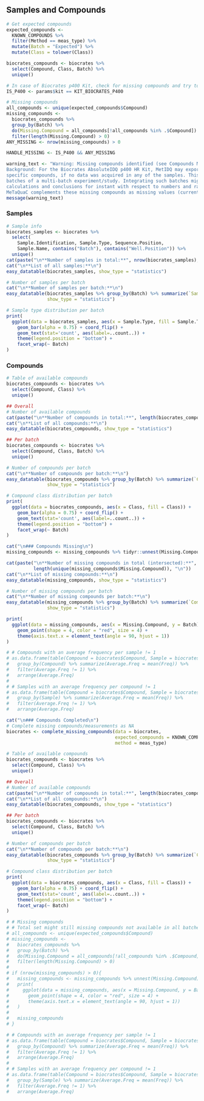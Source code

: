## Samples and Compounds {.tabset}

<!-- Calc missing compounds already here to show prominet warning on top of this section -->
```r
# Get expected compounds
expected_compounds <-
  KNOWN_COMPOUNDS %>%
  filter(Method == meas_type) %>%
  mutate(Batch = "Expected") %>%
  mutate(Class = tolower(Class))

biocrates_compounds <- biocrates %>%
  select(Compound, Class, Batch) %>%
  unique()
```

```r
# In case of Biocrates p400 Kit, check for missing compounds and try to complete
IS_P400 <- params$kit == KIT_BIOCRATES_P400

# Missing compounds
all_compounds <- unique(expected_compounds$Compound)
missing_compounds <-
  biocrates_compounds %>%
  group_by(Batch) %>%
  do(Missing.Compound = all_compounds[!all_compounds %in% .$Compound]) %>%
  filter(length(Missing.Compound) > 0)
ANY_MISSING <- nrow(missing_compounds) > 0

HANDLE_MISSING <- IS_P400 && ANY_MISSING
```

```r
warning_text <- "Warning: Missing compounds identified (see Compounds Missing)!  
Background: For the Biocrates AbsoluteIDQ p400 HR Kit, MetIDQ may export data without columns for
specific compounds, if no data was acquired in any of the samples. This might not be the case for all
batches of a multi-batch experiment/study. Integrating such batches might result in wrong
calculations and conclusions for instant with respect to numbers and ratios of missing values. Thus,
MeTaQuaC complements these missing compounds as missing values (currently with no class or status)."
message(warning_text)
```


### Samples
```r
# Sample info
biocrates_samples <- biocrates %>%
  select(
    Sample.Identification, Sample.Type, Sequence.Position,
    Sample.Name, contains("Batch"), contains("Well.Position")) %>%
  unique()
cat(paste("\n**Number of samples in total:**", nrow(biocrates_samples), "\n"))
cat("\n**List of all samples:**\n")
easy_datatable(biocrates_samples, show_type = "statistics")

# Number of samples per batch
cat("\n**Number of samples per batch:**\n")
easy_datatable(biocrates_samples %>% group_by(Batch) %>% summarize(`Sample Count` = n()),
               show_type = "statistics")

# Sample type distribution per batch
print(
  ggplot(data = biocrates_samples, aes(x = Sample.Type, fill = Sample.Type)) +
    geom_bar(alpha = 0.75) + coord_flip() +
    geom_text(stat='count', aes(label=..count..)) +
    theme(legend.position = "bottom") +
    facet_wrap(~ Batch)
)
```


### Compounds
```r
# Table of available compounds
biocrates_compounds <- biocrates %>%
  select(Compound, Class) %>%
  unique()

## Overall
# Number of available compounds
cat(paste("\n**Number of compounds in total:**", length(biocrates_compounds$Compound), "\n"))
cat("\n**List of all compounds:**\n")
easy_datatable(biocrates_compounds, show_type = "statistics")

## Per batch
biocrates_compounds <- biocrates %>%
  select(Compound, Class, Batch) %>%
  unique()

# Number of compounds per batch
cat("\n**Number of compounds per batch:**\n")
easy_datatable(biocrates_compounds %>% group_by(Batch) %>% summarize(`Compound Count` = n()),
               show_type = "statistics")

# Compound class distribution per batch
print(
  ggplot(data = biocrates_compounds, aes(x = Class, fill = Class)) +
    geom_bar(alpha = 0.75) + coord_flip() +
    geom_text(stat='count', aes(label=..count..)) +
    theme(legend.position = "bottom") +
    facet_wrap(~ Batch)
)
```


<!-- ### Compounds Missing -->
```r
cat("\n### Compounds Missing\n")
missing_compounds <- missing_compounds %>% tidyr::unnest(Missing.Compound)

cat(paste("\n**Number of missing compounds in total (intersected):**",
          length(unique(missing_compounds$Missing.Compound)), "\n"))
cat("\n**List of missing compounds:**\n")
easy_datatable(missing_compounds, show_type = "statistics")

# Number of missing compounds per batch
cat("\n**Number of missing compounds per batch:**\n")
easy_datatable(missing_compounds %>% group_by(Batch) %>% summarize(`Compound Count` = n()),
               show_type = "statistics")

print(
  ggplot(data = missing_compounds, aes(x = Missing.Compound, y = Batch)) +
    geom_point(shape = 4, color = "red", size = 4) +
    theme(axis.text.x = element_text(angle = 90, hjust = 1))
)

# # Compounds with an average frequency per sample != 1
# as.data.frame(table(Compound = biocrates$Compound, Sample = biocrates$Sample.Name)) %>%
#   group_by(Compound) %>% summarize(Average.Freq = mean(Freq)) %>%
#   filter(Average.Freq != 1) %>%
#   arrange(Average.Freq)
#
# # Samples with an average frequency per compound != 1
# as.data.frame(table(Compound = biocrates$Compound, Sample = biocrates$Sample.Name)) %>%
#   group_by(Sample) %>% summarize(Average.Freq = mean(Freq)) %>%
#   filter(Average.Freq != 1) %>%
#   arrange(Average.Freq)
```


<!-- ### Compounds Completed -->
```r
cat("\n### Compounds Completed\n")
# Complete missing compounds/measurements as NA
biocrates <- complete_missing_compounds(data = biocrates,
                                        expected_compounds = KNOWN_COMPOUNDS,
                                        method = meas_type)

# Table of available compounds
biocrates_compounds <- biocrates %>%
  select(Compound, Class) %>%
  unique()

## Overall
# Number of available compounds
cat(paste("\n**Number of compounds in total:**", length(biocrates_compounds$Compound), "\n"))
cat("\n**List of all compounds:**\n")
easy_datatable(biocrates_compounds, show_type = "statistics")

## Per batch
biocrates_compounds <- biocrates %>%
  select(Compound, Class, Batch) %>%
  unique()

# Number of compounds per batch
cat("\n**Number of compounds per batch:**\n")
easy_datatable(biocrates_compounds %>% group_by(Batch) %>% summarize(`Compound Count` = n()),
               show_type = "statistics")

# Compound class distribution per batch
print(
  ggplot(data = biocrates_compounds, aes(x = Class, fill = Class)) +
    geom_bar(alpha = 0.75) + coord_flip() +
    geom_text(stat='count', aes(label=..count..)) +
    theme(legend.position = "bottom") +
    facet_wrap(~ Batch)
)

# # Missing compounds
# # Total set might still missing compounds not available in all batches!
# all_compounds <- unique(expected_compounds$Compound)
# missing_compounds <-
#   biocrates_compounds %>%
#   group_by(Batch) %>%
#   do(Missing.Compound = all_compounds[!all_compounds %in% .$Compound]) %>%
#   filter(length(Missing.Compound) > 0)
#
# if (nrow(missing_compounds) > 0){
#   missing_compounds <- missing_compounds %>% unnest(Missing.Compound)
#   print(
#     ggplot(data = missing_compounds, aes(x = Missing.Compound, y = Batch)) +
#       geom_point(shape = 4, color = "red", size = 4) +
#       theme(axis.text.x = element_text(angle = 90, hjust = 1))
#   )
#   
#   missing_compounds
# }

# # Compounds with an average frequency per sample != 1
# as.data.frame(table(Compound = biocrates$Compound, Sample = biocrates$Sample.Name)) %>%
#   group_by(Compound) %>% summarize(Average.Freq = mean(Freq)) %>%
#   filter(Average.Freq != 1) %>%
#   arrange(Average.Freq)
#
# # Samples with an average frequency per compound != 1
# as.data.frame(table(Compound = biocrates$Compound, Sample = biocrates$Sample.Name)) %>%
#   group_by(Sample) %>% summarize(Average.Freq = mean(Freq)) %>%
#   filter(Average.Freq != 1) %>%
#   arrange(Average.Freq)
```
